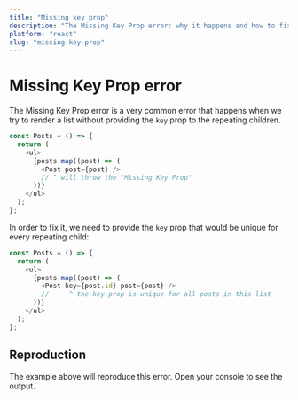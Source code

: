 ```yaml
---
title: "Missing key prop"
description: "The Missing Key Prop error: why it happens and how to fix it"
platform: "react"
slug: "missing-key-prop"
---
```


# Missing Key Prop error

The Missing Key Prop error is a very common error that happens when we try to render a list without providing the `key` prop to the repeating children.

```javascript
const Posts = () => {
  return (
    <ul>
      {posts.map((post) => (
        <Post post={post} />
        // ^ will throw the "Missing Key Prop"
      ))}
    </ul>
  );
};
```

In order to fix it, we need to provide the `key` prop that would be unique for every repeating child:

```javascript
const Posts = () => {
  return (
    <ul>
      {posts.map((post) => (
        <Post key={post.id} post={post} />
        //     ^ the key prop is unique for all posts in this list
      ))}
    </ul>
  );
};
```


## Reproduction

The example above will reproduce this error. Open your console to see the output.

<MissingKeyProp client:load />

